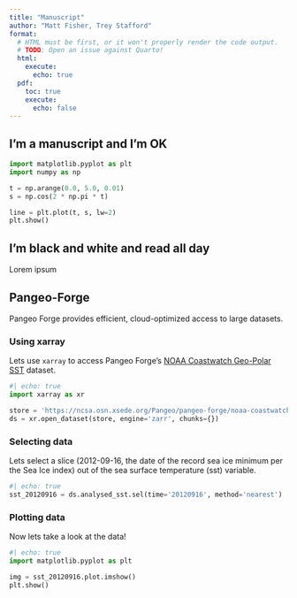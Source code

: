 ```yaml
---
title: "Manuscript"
author: "Matt Fisher, Trey Stafford"
format:
  # HTML must be first, or it won't properly render the code output.
  # TODO: Open an issue against Quarto!
  html:
    execute:
      echo: true
  pdf:
    toc: true
    execute:
      echo: false
---
```


## I'm a manuscript and I'm OK

```python
import matplotlib.pyplot as plt
import numpy as np

t = np.arange(0.0, 5.0, 0.01)
s = np.cos(2 * np.pi * t)

line = plt.plot(t, s, lw=2)
plt.show()
```


## I'm black and white and read all day

Lorem ipsum

## Pangeo-Forge

Pangeo Forge provides efficient, cloud-optimized access to large datasets.

### Using xarray

Lets use `xarray` to access Pangeo Forge's [NOAA Coastwatch Geo-Polar
SST](https://pangeo-forge.org/dashboard/feedstock/3) dataset.

```python
#| echo: true
import xarray as xr

store = 'https://ncsa.osn.xsede.org/Pangeo/pangeo-forge/noaa-coastwatch-geopolar-sst-feedstock/noaa-coastwatch-geopolar-sst.zarr'
ds = xr.open_dataset(store, engine='zarr', chunks={})
```

### Selecting data

Lets select a slice (2012-09-16, the date of the record sea ice minimum per the Sea Ice index) out of the sea surface temperature (sst) variable.

```python
#| echo: true
sst_20120916 = ds.analysed_sst.sel(time='20120916', method='nearest')
```

### Plotting data

Now lets take a look at the data!

```python
#| echo: true
import matplotlib.pyplot as plt

img = sst_20120916.plot.imshow()
plt.show()
```
